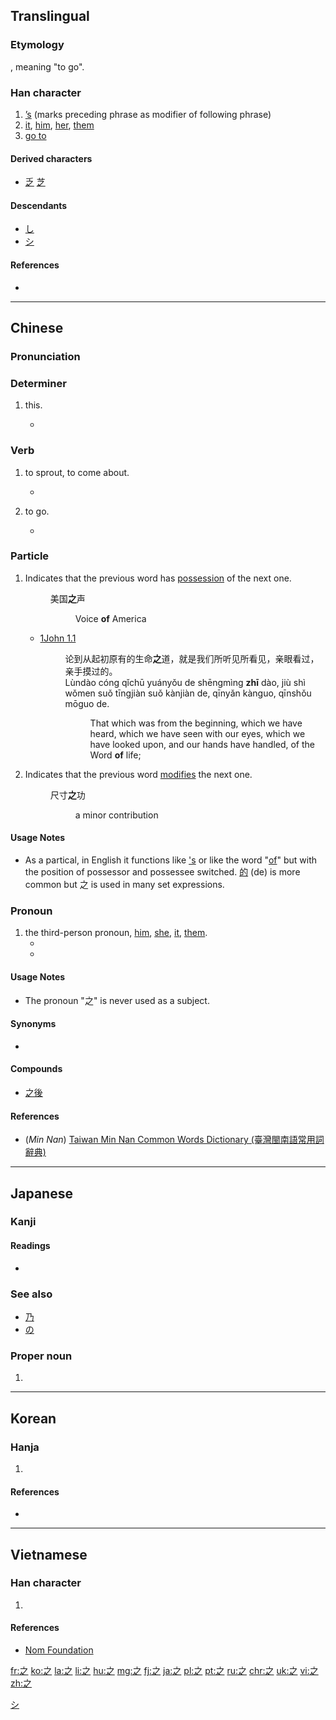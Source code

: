 {{also|え}}

==Translingual==
{{stroke order|type=animate}}
===Etymology===
{{Han compound|止|一|t1=foot|t2=the beginning place|ls=ic}}, meaning "to go".

===Han character===
{{Han char|rn=4|rad=丿|as=03|sn=3|four=30307|canj=INO}}

# [['s|’s]] (marks preceding phrase as modifier of following phrase)
# [[it]], [[him]], [[her]], [[them]]
# [[go to]]

====Derived characters====
* [[乏]] [[芝]]

====Descendants====
* [[し]]
* [[シ]]

====References====
* {{Han ref|kx=0082.040|dkj=00125|dj=|hdz=10043.010|uh=4E4B|ud=20043|bh=A4A7|bd=42151}}

----

==Chinese==
{{zh-forms}}

===Pronunciation===
{{zh-pron
|m=zhī
|c=zi1
|h=
|mn=chi
|w=
|mc=y
|oc=y
|ma=|ma2=
|cat=part,pron,v
}}

===Determiner===
{{zh-det}}
# {{context|obsolete|lang=zh}} this.
#*{{zh-usex|'''之''' 子 于 歸。|'''This''' girl is to get married.|ref=《詩經·周南·桃夭》}}

===Verb===
{{zh-verb}}

# {{context|obsolete|lang=zh}} to sprout, to come about.
#*{{zh-usex|如 語 焉 而未 '''之'''然。|As though you have said something to your parents but their reply has not yet '''come'''.|ref=《禮記·祭義》}}
# {{context|obsolete|lang=zh}} to go.
#*{{zh-usex|吾 欲 '''之''' 楚。|I want to '''go to''' Chu.|ref=《戰國策·魏策四》}}

===Particle===
{{zh-particle|ts}}

# Indicates that the previous word has [[possessive|possession]] of the next one. 
#:美国'''之'''声
#:: Voice '''of''' America
#* [http://wordproject.org/multi/bi_en_cn_py.htm 1John 1.1]
#*: 论到从起初原有的生命'''之'''道，就是我们所听见所看见，亲眼看过，亲手摸过的。
#*: Lùndào cóng qǐchū yuányǒu de shēngmìng '''zhī''' dào, jiù shì wǒmen suǒ tīngjiàn suǒ kànjiàn de, qīnyǎn kànguo, qīnshǒu mōguo de.
#*:: That which was from the beginning, which we have heard, which we have seen with our eyes, which we have looked upon, and our hands have handled, of the Word '''of''' life;
# Indicates that the previous word [[modify|modifies]] the next one.
#:尺寸'''之'''功
#:: a minor contribution

====Usage Notes====
* As a partical, in English it functions like [['s]] or like the word "[[of]]" but with the position of possessor and possessee switched. [[的]] (de) is more common but 之 is used in many set expressions.

===Pronoun===
{{zh-pronoun}}

# the third-person pronoun, [[him]], [[she]], [[it]], [[them]].
#*{{zh-usex|好一一聽'''之'''。|He prefered to listen to '''them''' one-by-one.|ref=《韓非子·內儲說上七術》}}
#*{{zh-usex|我们不能对此事听'''之'''任'''之'''。|We cannot pass '''this matter''' by without protest.}}

====Usage Notes====
* The pronoun "之" is never used as a subject.

====Synonyms====
* {{l|cmn|的|tr=de}}

====Compounds====
* [[之後]]

====References====
*(''Min Nan'') [http://twblg.dict.edu.tw/holodict_new/result_detail.jsp?n_no=572&curpage=1&sample=%E4%B9%8B&radiobutton=1&querytarget=1&limit=20&pagenum=1&rowcount=5 Taiwan Min Nan Common Words Dictionary (臺灣閩南語常用詞辭典)]

----

==Japanese==

===Kanji===
{{ja-kanji|grade=8|rs=丿03}}

====Readings====
* {{ja-readings|on=[[し]] (shi)|kun=[[ゆく]] (yuku), [[これ]] (kore), [[の]] (no)|nanori=[[ゆき]] (yuki)}}

===See also===
* [[乃]]
* [[の]]

===Proper noun===
{{ja-pos|すすむ|proper}}

# {{given name|male|lang=ja|sort=すすむ}}

[[Category:Han characters from which katakana were derived|シ]]

----

==Korean==

===Hanja===
{{ko-hanja|hangeul=지|rv=ji|mr=chi|eumhun=갈|ehrv=gal|ehmr=kal|ehy=}}

# {{defn|lang=ko|sort=丿03}}

====References====
* {{Hanja ref|nav=11639}}

----

==Vietnamese==

===Han character===
{{vi-hantu|[[chi]], [[giây]], [[gì]], [[vuong]]|rs=丿03}}

# {{defn|lang=vi|sort=丿03}}

====References====
*[http://nomfoundation.org/common/nom_details.php?codepoint=4e4b Nom Foundation]

[[fr:之]]
[[ko:之]]
[[la:之]]
[[li:之]]
[[hu:之]]
[[mg:之]]
[[fj:之]]
[[ja:之]]
[[pl:之]]
[[pt:之]]
[[ru:之]]
[[chr:之]]
[[uk:之]]
[[vi:之]]
[[zh:之]]